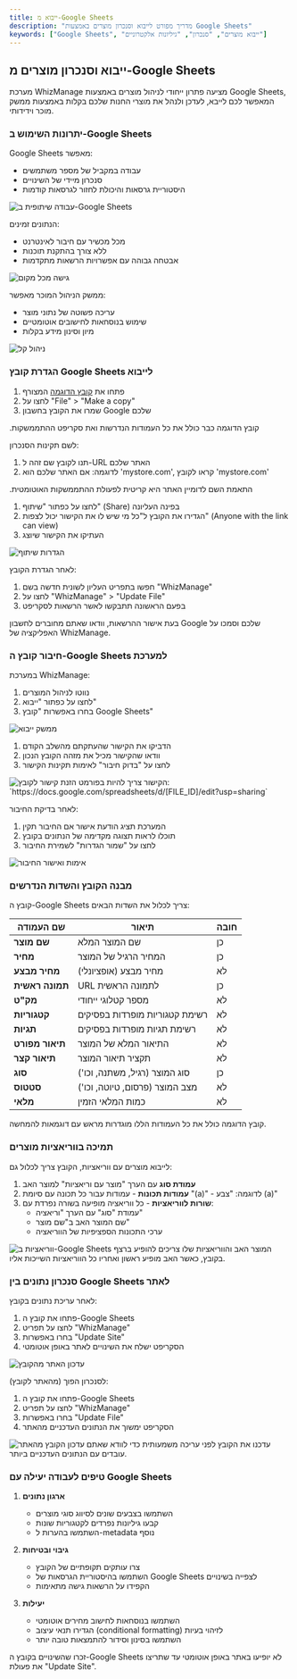 ```yaml
---
title: ייבוא מ-Google Sheets
description: "מדריך מפורט לייבוא וסנכרון מוצרים באמצעות Google Sheets"
keywords: ["Google Sheets", "ייבוא מוצרים", "סנכרון", "גיליונות אלקטרוניים"]
---
```


## ייבוא וסנכרון מוצרים מ-Google Sheets

מערכת WhizManage מציעה פתרון ייחודי לניהול מוצרים באמצעות Google Sheets, המאפשר לכם לייבא, לעדכן ולנהל את מוצרי החנות שלכם בקלות באמצעות ממשק מוכר וידידותי.

### יתרונות השימוש ב-Google Sheets

<Step>
<StepItem title="עבודה שיתופית">

Google Sheets מאפשר:
- עבודה במקביל של מספר משתמשים
- סנכרון מיידי של השינויים
- היסטוריית גרסאות והיכולת לחזור לגרסאות קודמות

<img src="https://placehold.co/800x300?text=Collaborative+work+on+Google+Sheets" alt="עבודה שיתופית ב-Google Sheets" />
</StepItem>

<StepItem title="נגישות מכל מקום">

הנתונים זמינים:
- מכל מכשיר עם חיבור לאינטרנט
- ללא צורך בהתקנת תוכנות
- אבטחה גבוהה עם אפשרויות הרשאות מתקדמות

<img src="https://placehold.co/800x300?text=Access+from+anywhere" alt="גישה מכל מקום" />
</StepItem>

<StepItem title="ניהול קל">

ממשק הניהול המוכר מאפשר:
- עריכה פשוטה של נתוני מוצר
- שימוש בנוסחאות לחישובים אוטומטיים
- מיון וסינון מידע בקלות

<img src="https://placehold.co/800x300?text=Easy+management" alt="ניהול קל" />
</StepItem>
</Step>

### הגדרת קובץ Google Sheets לייבוא

<Step>
<StepItem title="צור עותק של קובץ הדוגמה">

1. פתחו את [קובץ הדוגמה](https://docs.google.com/spreadsheets/d/example) המצורף
2. לחצו על "File" > "Make a copy"
3. שמרו את הקובץ בחשבון Google שלכם

<Note title="טיפ" type="info">
קובץ הדוגמה כבר כולל את כל העמודות הנדרשות ואת סקריפט ההתממשקות.
</Note>
</StepItem>

<StepItem title="מתן שם לקובץ">

לשם תקינות הסנכרון:
1. תנו לקובץ שם זהה ל-URL האתר שלכם
2. לדוגמה: אם האתר שלכם הוא 'mystore.com', קראו לקובץ 'mystore.com'

<Note title="חשוב" type="warning">
התאמת השם לדומיין האתר היא קריטית לפעולת ההתממשקות האוטומטית.
</Note>
</StepItem>

<StepItem title="הגדרת הרשאות שיתוף">

1. לחצו על כפתור "שיתוף" (Share) בפינה העליונה
2. הגדירו את הקובץ ל"כל מי שיש לו את הקישור יכול לצפות" (Anyone with the link can view)
3. העתיקו את הקישור שיוצג

<img src="https://placehold.co/800x300?text=Share+settings" alt="הגדרות שיתוף" />
</StepItem>

<StepItem title="הפעלת סקריפט WhizManage">

לאחר הגדרת הקובץ:
1. חפשו בתפריט העליון לשונית חדשה בשם "WhizManage"
2. לחצו על "WhizManage" > "Update File"
3. בפעם הראשונה תתבקשו לאשר הרשאות לסקריפט

<Note title="חשוב" type="warning">
בעת אישור ההרשאות, וודאו שאתם מחוברים לחשבון Google שלכם וסמכו על האפליקציה של WhizManage.
</Note>
</StepItem>
</Step>

### חיבור קובץ ה-Google Sheets למערכת

<Step>
<StepItem title="פתיחת ממשק הייבוא">

במערכת WhizManage:
1. נווטו לניהול המוצרים
2. לחצו על כפתור "ייבוא"
3. בחרו באפשרות "קובץ Google Sheets"

<img src="https://placehold.co/800x300?text=Import+interface" alt="ממשק ייבוא" />
</StepItem>

<StepItem title="הזנת קישור לקובץ Google Sheets">

1. הדביקו את הקישור שהעתקתם מהשלב הקודם
2. וודאו שהקישור מכיל את מזהה הקובץ הנכון
3. לחצו על "בדוק חיבור" לאימות תקינות הקישור

<img src="https://placehold.co/800x300?text=Enter+Google+Sheets+link" alt="הזנת קישור לקובץ" />

<Note title="טיפ" type="info">
הקישור צריך להיות בפורמט: `https://docs.google.com/spreadsheets/d/[FILE_ID]/edit?usp=sharing`
</Note>
</StepItem>

<StepItem title="אימות ואישור החיבור">

לאחר בדיקת החיבור:
1. המערכת תציג הודעת אישור אם החיבור תקין
2. תוכלו לראות תצוגה מקדימה של הנתונים בקובץ
3. לחצו על "שמור הגדרות" לשמירת החיבור

<img src="https://placehold.co/800x300?text=Verify+and+confirm+connection" alt="אימות ואישור החיבור" />
</StepItem>
</Step>

### מבנה הקובץ והשדות הנדרשים

קובץ ה-Google Sheets צריך לכלול את השדות הבאים:

| שם העמודה | תיאור | חובה |
|-----------|--------|-------|
| **שם מוצר** | שם המוצר המלא | כן |
| **מחיר** | המחיר הרגיל של המוצר | כן |
| **מחיר מבצע** | מחיר מבצע (אופציונלי) | לא |
| **תמונה ראשית** | URL לתמונה הראשית | כן |
| **מק"ט** | מספר קטלוגי ייחודי | לא |
| **קטגוריות** | רשימת קטגוריות מופרדות בפסיקים | לא |
| **תגיות** | רשימת תגיות מופרדות בפסיקים | לא |
| **תיאור מפורט** | התיאור המלא של המוצר | לא |
| **תיאור קצר** | תקציר תיאור המוצר | לא |
| **סוג** | סוג המוצר (רגיל, משתנה, וכו') | כן |
| **סטטוס** | מצב המוצר (פרסום, טיוטה, וכו') | לא |
| **מלאי** | כמות המלאי הזמין | לא |

<Note title="טיפ" type="info">
קובץ הדוגמה כולל את כל העמודות הללו מוגדרות מראש עם דוגמאות להמחשה.
</Note>

### תמיכה בווריאציות מוצרים

לייבוא מוצרים עם ווריאציות, הקובץ צריך לכלול גם:

1. **עמודת סוג** עם הערך "מוצר עם וריאציות" למוצר האב
2. **עמודות תכונות** - עמודות עבור כל תכונה עם סיומת "(a)" - לדוגמה: "צבע (a)"
3. **שורות לווריאציות** - כל ווריאציה מופיעה בשורה נפרדת עם:
   - עמודת "סוג" עם הערך "וריאציה"
   - שם המוצר האב ב"שם מוצר"
   - ערכי התכונות הספציפיות של הווריאציה

<img src="https://placehold.co/800x300?text=Variations+in+Google+Sheets" alt="ווריאציות ב-Google Sheets" />

<Note title="חשוב" type="warning">
המוצר האב והווריאציות שלו צריכים להופיע ברצף בקובץ, כאשר האב מופיע ראשון ואחריו כל הווריאציות השייכות אליו.
</Note>

### סנכרון נתונים בין Google Sheets לאתר

<Step>
<StepItem title="עדכון האתר מהקובץ">

לאחר עריכת נתונים בקובץ:
1. פתחו את קובץ ה-Google Sheets
2. לחצו על תפריט "WhizManage"
3. בחרו באפשרות "Update Site"
4. הסקריפט ישלח את השינויים לאתר באופן אוטומטי

<img src="https://placehold.co/800x300?text=Update+site+from+Google+Sheets" alt="עדכון האתר מהקובץ" />
</StepItem>

<StepItem title="עדכון הקובץ מהאתר">

לסנכרון הפוך (מהאתר לקובץ):
1. פתחו את קובץ ה-Google Sheets
2. לחצו על תפריט "WhizManage"
3. בחרו באפשרות "Update File"
4. הסקריפט ימשוך את הנתונים העדכניים מהאתר

<img src="https://placehold.co/800x300?text=Update+file+from+site" alt="עדכון הקובץ מהאתר" />

<Note title="טיפ" type="info">
עדכנו את הקובץ לפני עריכה משמעותית כדי לוודא שאתם עובדים עם הנתונים העדכניים ביותר.
</Note>
</StepItem>
</Step>

### טיפים לעבודה יעילה עם Google Sheets

1. **ארגון נתונים**
   - השתמשו בצבעים שונים לסיווג סוגי מוצרים
   - קבעו גיליונות נפרדים לקטגוריות שונות
   - השתמשו בהערות ל-metadata נוסף

2. **גיבוי ובטיחות**
   - צרו עותקים תקופתיים של הקובץ
   - השתמשו בהיסטוריית הגרסאות של Google Sheets לצפייה בשינויים
   - הקפידו על הרשאות גישה מתאימות

3. **יעילות**
   - השתמשו בנוסחאות לחישוב מחירים אוטומטי
   - הגדירו תנאי עיצוב (conditional formatting) לזיהוי בעיות
   - השתמשו בסינון וסידור להתמצאות טובה יותר

<Note title="חשוב" type="warning">
זכרו שהשינויים בקובץ ה-Google Sheets לא יופיעו באתר באופן אוטומטי עד שתריצו את פעולת "Update Site".
</Note>